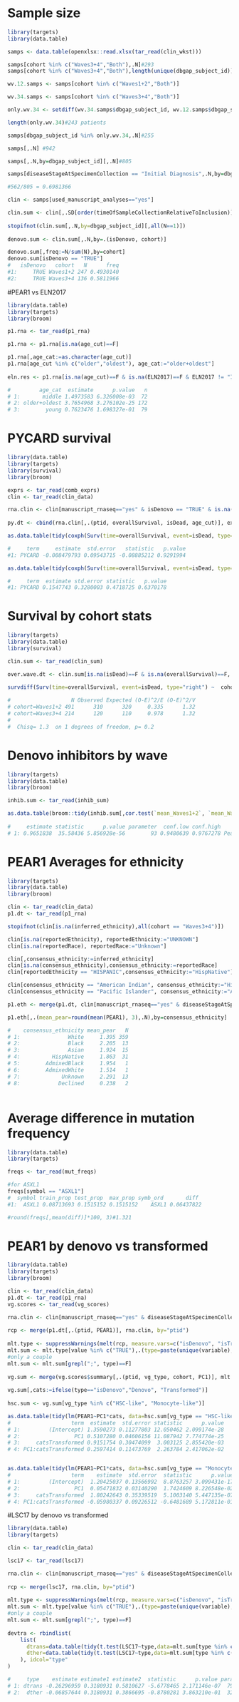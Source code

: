 
# Sample size

```r

library(targets)
library(data.table)

samps <- data.table(openxlsx::read.xlsx(tar_read(clin_wkst)))

samps[cohort %in% c("Waves3+4","Both"),.N]#293
samps[cohort %in% c("Waves3+4","Both"),length(unique(dbgap_subject_id))]#279

wv.12.samps <- samps[cohort %in% c("Waves1+2","Both")]

wv.34.samps <- samps[cohort %in% c("Waves3+4","Both")]

only.wv.34 <- setdiff(wv.34.samps$dbgap_subject_id, wv.12.samps$dbgap_subject_id)

length(only.wv.34)#243 patients

samps[dbgap_subject_id %in% only.wv.34,.N]#255

samps[,.N] #942

samps[,.N,by=dbgap_subject_id][,.N]#805

samps[diseaseStageAtSpecimenCollection == "Initial Diagnosis",.N,by=dbgap_subject_id][,.N]#562

#562/805 = 0.6981366

clin <- samps[used_manuscript_analyses=="yes"]

clin.sum <- clin[,.SD[order(timeOfSampleCollectionRelativeToInclusion)][1],by=dbgap_subject_id]
  
stopifnot(clin.sum[,.N,by=dbgap_subject_id][,all(N==1)])
  
denovo.sum <- clin.sum[,.N,by=.(isDenovo, cohort)]

denovo.sum[,freq:=N/sum(N),by=cohort]
denovo.sum[isDenovo == "TRUE"]
#   isDenovo   cohort   N      freq
#1:     TRUE Waves1+2 247 0.4930140
#2:     TRUE Waves3+4 136 0.5811966


```

#PEAR1 vs ELN2017

```r

library(data.table)
library(targets)
library(broom)

p1.rna <- tar_read(p1_rna)

p1.rna <- p1.rna[is.na(age_cut)==F]

p1.rna[,age_cat:=as.character(age_cut)]
p1.rna[age_cut %in% c("older","oldest"), age_cat:="older+oldest"]
  
eln.res <- p1.rna[is.na(age_cut)==F & is.na(ELN2017)==F & ELN2017 != "Intermediate",cbind(as.data.table(tidy(t.test(PEAR1~ELN2017))),n=.N),by=age_cat][,.(age_cat, estimate, p.value, n)]

#         age_cat  estimate      p.value   n
# 1:       middle 1.4973583 6.326008e-03  72
# 2: older+oldest 3.7654968 3.276102e-25 172
# 3:        young 0.7623476 1.698327e-01  79

```

# PYCARD survival

```r

library(data.table)
library(targets)
library(survival)
library(broom)

exprs <- tar_read(comb_exprs)
clin <- tar_read(clin_data)

rna.clin <- clin[manuscript_rnaseq=="yes" & isDenovo == "TRUE" & is.na(overallSurvival)==F & is.na(isDead)==F]
  
py.dt <- cbind(rna.clin[,.(ptid, overallSurvival, isDead, age_cut)], exprs[rna.clin$ptid,"PYCARD",drop=F])

as.data.table(tidy(coxph(Surv(time=overallSurvival, event=isDead, type="right") ~PYCARD,data=as.data.frame(py.dt))))

#     term     estimate  std.error   statistic   p.value
#1: PYCARD -0.008479793 0.09543715 -0.08885212 0.9291994

as.data.table(tidy(coxph(Surv(time=overallSurvival, event=isDead, type="right") ~PYCARD,data=as.data.frame(py.dt[age_cut == "young"]))))

#     term  estimate std.error statistic   p.value
#1: PYCARD 0.1547743 0.3280003 0.4718725 0.6370178

```

# Survival by cohort stats

```r

library(targets)
library(data.table)
library(survival)

clin.sum <- tar_read(clin_sum)

over.wave.dt <- clin.sum[is.na(isDead)==F & is.na(overallSurvival)==F,.(ptid, isDead, overallSurvival, cohort)]
  
survdiff(Surv(time=overallSurvival, event=isDead, type="right") ~  cohort, data = as.data.frame(over.wave.dt), rho=0)

#                   N Observed Expected (O-E)^2/E (O-E)^2/V
# cohort=Waves1+2 491      310      320     0.335      1.32
# cohort=Waves3+4 214      120      110     0.978      1.32
# 
#  Chisq= 1.3  on 1 degrees of freedom, p= 0.2 

```

# Denovo inhibitors by wave

```r

library(targets)
library(data.table)
library(broom)

inhib.sum <- tar_read(inhib_sum)

as.data.table(broom::tidy(inhib.sum[,cor.test(`mean_Waves1+2`, `mean_Waves3+4`)]))
  
#     estimate statistic      p.value parameter  conf.low conf.high                               method alternative
# 1: 0.9651838  35.58436 5.856928e-56        93 0.9480639 0.9767278 Pearson's product-moment correlation   two.sided

```


# PEAR1 Averages for ethnicity

```r

library(targets)
library(data.table)
library(broom)

clin <- tar_read(clin_data)
p1.dt <- tar_read(p1_rna)

stopifnot(clin[is.na(inferred_ethnicity),all(cohort == "Waves3+4")])

clin[is.na(reportedEthnicity), reportedEthnicity:="UNKNOWN"]
clin[is.na(reportedRace), reportedRace:="Unknown"]

clin[,consensus_ethnicity:=inferred_ethnicity]
clin[is.na(consensus_ethnicity),consensus_ethnicity:=reportedRace]
clin[reportedEthnicity == "HISPANIC",consensus_ethnicity:="HispNative"]

clin[consensus_ethnicity == "American Indian", consensus_ethnicity:="HispNative"]
clin[consensus_ethnicity == "Pacific Islander", consensus_ethnicity:="Asian"]

p1.eth <- merge(p1.dt, clin[manuscript_rnaseq=="yes" & diseaseStageAtSpecimenCollection == "Initial Diagnosis",.(ptid, consensus_ethnicity)], by="ptid")

p1.eth[,.(mean_pear=round(mean(PEAR1), 3),.N),by=consensus_ethnicity]

#    consensus_ethnicity mean_pear   N
# 1:               White     1.395 359
# 2:               Black     2.205  13
# 3:               Asian     1.924  15
# 4:          HispNative     1.863  31
# 5:        AdmixedBlack     1.954   1
# 6:        AdmixedWhite     1.514   1
# 7:             Unknown     2.291  13
# 8:            Declined     0.238   2



```

# Average difference in mutation frequency

```r

library(data.table)
library(targets)

freqs <- tar_read(mut_freqs)

#for ASXL1
freqs[symbol == "ASXL1"]
#  symbol train_prop test_prop  max_prop symb_ord       diff
#1:  ASXL1 0.08713693 0.1515152 0.1515152    ASXL1 0.06437822

#round(freqs[,mean(diff)]*100, 3)#1.321

```


# PEAR1 by denovo vs transformed

```r

library(data.table)
library(targets)
library(broom)

clin <- tar_read(clin_data)
p1.dt <- tar_read(p1_rna)
vg.scores <- tar_read(vg_scores)

rna.clin <- clin[manuscript_rnaseq=="yes" & diseaseStageAtSpecimenCollection == "Initial Diagnosis"]
  
rcp <- merge(p1.dt[,.(ptid, PEAR1)], rna.clin, by="ptid")
  
mlt.type <- suppressWarnings(melt(rcp, measure.vars=c("isDenovo", "isTransformed", "isTherapy"), id.vars=c("ptid", "cohort" ,"PEAR1"), variable.factor=F))
mlt.sum <- mlt.type[value %in% c("TRUE"),.(type=paste(unique(variable), collapse=";")), by=.(ptid, cohort, PEAR1)]
#only a couple
mlt.sum <- mlt.sum[grepl(";", type)==F]
  
vg.sum <- merge(vg.scores$summary[,.(ptid, vg_type, cohort, PC1)], mlt.sum[type %in% c("isDenovo", "isTransformed")], by=c("ptid", "cohort"))
  
vg.sum[,cats:=ifelse(type=="isDenovo","Denovo", "Transformed")]
  
hsc.sum <- vg.sum[vg_type %in% c("HSC-like", "Monocyte-like")]

as.data.table(tidy(lm(PEAR1~PC1*cats, data=hsc.sum[vg_type == "HSC-like"])))
#                   term  estimate  std.error statistic      p.value
# 1:         (Intercept) 1.3590273 0.11277803 12.050462 2.099174e-28
# 2:                 PC1 0.5107280 0.04606156 11.087942 7.774774e-25
# 3:     catsTransformed 0.9151754 0.30474099  3.003125 2.855420e-03
# 4: PC1:catsTransformed 0.2597414 0.11473769  2.263784 2.417062e-02


as.data.table(tidy(lm(PEAR1~PC1*cats, data=hsc.sum[vg_type == "Monocyte-like"])))
#                   term    estimate  std.error  statistic      p.value
# 1:         (Intercept)  1.20425037 0.13566992  8.8763257 3.099431e-17
# 2:                 PC1  0.05471832 0.03140290  1.7424609 8.226548e-02
# 3:     catsTransformed  1.80242643 0.35339519  5.1003140 5.447135e-07
# 4: PC1:catsTransformed -0.05980337 0.09226512 -0.6481689 5.172811e-01
```


#LSC17 by denovo vs transformed

```r

library(data.table)
library(targets)

clin <- tar_read(clin_data)

lsc17 <- tar_read(lsc17)

rna.clin <- clin[manuscript_rnaseq=="yes" & diseaseStageAtSpecimenCollection == "Initial Diagnosis"]
  
rcp <- merge(lsc17, rna.clin, by="ptid")
  
mlt.type <- suppressWarnings(melt(rcp, measure.vars=c("isDenovo", "isTransformed", "isTherapy"), id.vars=c("ptid", "cohort" ,"LSC17"), variable.factor=F))
mlt.sum <- mlt.type[value %in% c("TRUE"),.(type=paste(unique(variable), collapse=";")), by=.(ptid, cohort, LSC17)]
#only a couple
mlt.sum <- mlt.sum[grepl(";", type)==F]
  
devtra <- rbindlist(
    list(
      dtrans=data.table(tidy(t.test(LSC17~type,data=mlt.sum[type %in% c("isDenovo", "isTransformed")]))),
      dther=data.table(tidy(t.test(LSC17~type,data=mlt.sum[type %in% c("isDenovo", "isTherapy")])))
    ), idcol="type"
)

#     type    estimate estimate1 estimate2  statistic      p.value parameter   conf.low   conf.high                  method alternative
# 1: dtrans -0.26296959 0.3180931 0.5810627 -5.6778465 2.171146e-07  79.08198 -0.3551558 -0.17078333 Welch Two Sample t-test   two.sided
# 2:  dther -0.06857644 0.3180931 0.3866695 -0.8780281 3.863210e-01  32.76961 -0.2275202  0.09036733 Welch Two Sample t-test   two.sided

```
